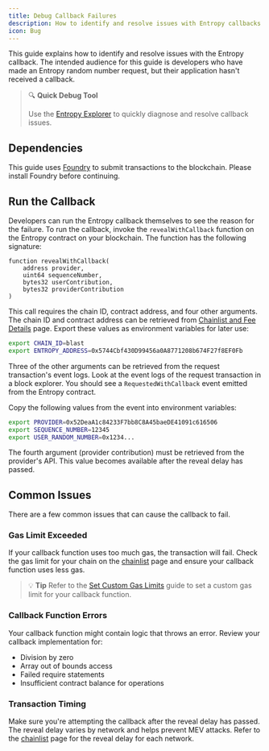 ```yaml
---
title: Debug Callback Failures
description: How to identify and resolve issues with Entropy callbacks
icon: Bug
---
```


This guide explains how to identify and resolve issues with the Entropy callback.
The intended audience for this guide is developers who have made an Entropy random number request, but their application hasn't received a callback.

> 🔍 **Quick Debug Tool**
>
> Use the [Entropy Explorer](https://entropy-explorer.pyth.network/) to quickly diagnose and resolve callback issues.

## Dependencies

This guide uses [Foundry](https://book.getfoundry.sh/getting-started/installation) to submit transactions to the blockchain.
Please install Foundry before continuing.

## Run the Callback

Developers can run the Entropy callback themselves to see the reason for the failure.
To run the callback, invoke the `revealWithCallback` function on the Entropy contract on your blockchain.
The function has the following signature:

```solidity copy
function revealWithCallback(
    address provider,
    uint64 sequenceNumber,
    bytes32 userContribution,
    bytes32 providerContribution
)
```

This call requires the chain ID, contract address, and four other arguments.
The chain ID and contract address can be retrieved from [Chainlist and Fee Details](./entropy/chainlist) page.
Export these values as environment variables for later use:

```bash copy
export CHAIN_ID=blast
export ENTROPY_ADDRESS=0x5744Cbf430D99456a0A8771208b674F27f8EF0Fb

```

Three of the other arguments can be retrieved from the request transaction's event logs.
Look at the event logs of the request transaction in a block explorer.
You should see a `RequestedWithCallback` event emitted from the Entropy contract.

Copy the following values from the event into environment variables:

```bash copy
export PROVIDER=0x52DeaA1c84233F7bb8C8A45baeDE41091c616506
export SEQUENCE_NUMBER=12345
export USER_RANDOM_NUMBER=0x1234...
```

The fourth argument (provider contribution) must be retrieved from the provider's API.
This value becomes available after the reveal delay has passed.

## Common Issues

There are a few common issues that can cause the callback to fail.

### Gas Limit Exceeded

If your callback function uses too much gas, the transaction will fail. Check the gas limit for your chain on the [chainlist](./entropy/chainlist) page and ensure your callback function uses less gas.

> 💡 **Tip**
> Refer to the [Set Custom Gas Limits](./entropy/set-custom-gas-limits) guide to set a custom gas limit for your callback function.

### Callback Function Errors

Your callback function might contain logic that throws an error. Review your callback implementation for:

- Division by zero
- Array out of bounds access
- Failed require statements
- Insufficient contract balance for operations

### Transaction Timing

Make sure you're attempting the callback after the reveal delay has passed. The reveal delay varies by network and helps prevent MEV attacks.
Refer to the [chainlist](./entropy/chainlist) page for the reveal delay for each network.
